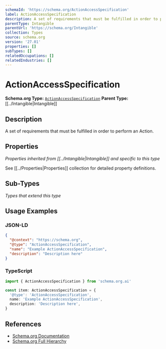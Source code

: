 ```yaml
---
schemaId: 'https://schema.org/ActionAccessSpecification'
label: ActionAccessSpecification
description: A set of requirements that must be fulfilled in order to perform an Action.
parentType: Intangible
parentUrl: 'https://schema.org/Intangible'
collection: Types
source: schema.org
version: '27.01'
properties: []
subTypes: []
relatedOccupations: []
relatedIndustries: []
---
```

# ActionAccessSpecification

**Schema.org Type:** [`ActionAccessSpecification`](https://schema.org/ActionAccessSpecification)
**Parent Type:** [[../Intangible|Intangible]]

## Description

A set of requirements that must be fulfilled in order to perform an Action.

## Properties

*Properties inherited from [[../Intangible|Intangible]] and specific to this type*

See [[../Properties|Properties]] collection for detailed property definitions.

## Sub-Types

*Types that extend this type*

## Usage Examples

### JSON-LD

```json
{
  "@context": "https://schema.org",
  "@type": "ActionAccessSpecification",
  "name": "Example ActionAccessSpecification",
  "description": "Description here"
}
```

### TypeScript

```typescript
import { ActionAccessSpecification } from 'schema.org.ai'

const item: ActionAccessSpecification = {
  '@type': 'ActionAccessSpecification',
  name: 'Example ActionAccessSpecification',
  description: 'Description here',
}
```

## References

- [Schema.org Documentation](https://schema.org/ActionAccessSpecification)
- [Schema.org Full Hierarchy](https://schema.org/docs/full.html)

